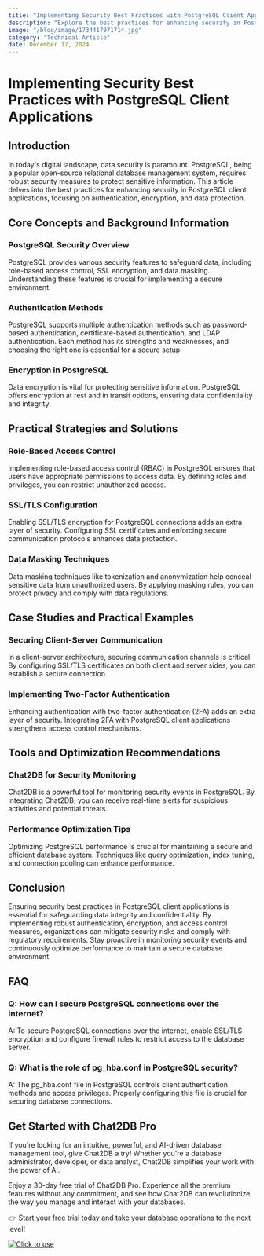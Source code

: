 ```yaml
---
title: "Implementing Security Best Practices with PostgreSQL Client Applications"
description: "Explore the best practices for enhancing security in PostgreSQL client applications, covering authentication, encryption, and data protection."
image: "/blog/image/1734417971714.jpg"
category: "Technical Article"
date: December 17, 2024
---
```


# Implementing Security Best Practices with PostgreSQL Client Applications


<Authors date="December 17, 2024">
  <Author name="Rowan Hill" link="https://chat2db.ai" />
</Authors>

## Introduction

In today's digital landscape, data security is paramount. PostgreSQL, being a popular open-source relational database management system, requires robust security measures to protect sensitive information. This article delves into the best practices for enhancing security in PostgreSQL client applications, focusing on authentication, encryption, and data protection.

## Core Concepts and Background Information

### PostgreSQL Security Overview

PostgreSQL provides various security features to safeguard data, including role-based access control, SSL encryption, and data masking. Understanding these features is crucial for implementing a secure environment.

### Authentication Methods

PostgreSQL supports multiple authentication methods such as password-based authentication, certificate-based authentication, and LDAP authentication. Each method has its strengths and weaknesses, and choosing the right one is essential for a secure setup.

### Encryption in PostgreSQL

Data encryption is vital for protecting sensitive information. PostgreSQL offers encryption at rest and in transit options, ensuring data confidentiality and integrity.

## Practical Strategies and Solutions

### Role-Based Access Control

Implementing role-based access control (RBAC) in PostgreSQL ensures that users have appropriate permissions to access data. By defining roles and privileges, you can restrict unauthorized access.

### SSL/TLS Configuration

Enabling SSL/TLS encryption for PostgreSQL connections adds an extra layer of security. Configuring SSL certificates and enforcing secure communication protocols enhances data protection.

### Data Masking Techniques

Data masking techniques like tokenization and anonymization help conceal sensitive data from unauthorized users. By applying masking rules, you can protect privacy and comply with data regulations.

## Case Studies and Practical Examples

### Securing Client-Server Communication

In a client-server architecture, securing communication channels is critical. By configuring SSL/TLS certificates on both client and server sides, you can establish a secure connection.

### Implementing Two-Factor Authentication

Enhancing authentication with two-factor authentication (2FA) adds an extra layer of security. Integrating 2FA with PostgreSQL client applications strengthens access control mechanisms.

## Tools and Optimization Recommendations

### Chat2DB for Security Monitoring

Chat2DB is a powerful tool for monitoring security events in PostgreSQL. By integrating Chat2DB, you can receive real-time alerts for suspicious activities and potential threats.

### Performance Optimization Tips

Optimizing PostgreSQL performance is crucial for maintaining a secure and efficient database system. Techniques like query optimization, index tuning, and connection pooling can enhance performance.

## Conclusion

Ensuring security best practices in PostgreSQL client applications is essential for safeguarding data integrity and confidentiality. By implementing robust authentication, encryption, and access control measures, organizations can mitigate security risks and comply with regulatory requirements. Stay proactive in monitoring security events and continuously optimize performance to maintain a secure database environment.

## FAQ

### Q: How can I secure PostgreSQL connections over the internet?

A: To secure PostgreSQL connections over the internet, enable SSL/TLS encryption and configure firewall rules to restrict access to the database server.

### Q: What is the role of pg_hba.conf in PostgreSQL security?

A: The pg_hba.conf file in PostgreSQL controls client authentication methods and access privileges. Properly configuring this file is crucial for securing database connections.


## Get Started with Chat2DB Pro

If you're looking for an intuitive, powerful, and AI-driven database management tool, give Chat2DB a try! Whether you're a database administrator, developer, or data analyst, Chat2DB simplifies your work with the power of AI.

Enjoy a 30-day free trial of Chat2DB Pro. Experience all the premium features without any commitment, and see how Chat2DB can revolutionize the way you manage and interact with your databases.

👉 [Start your free trial today](https://chat2db.ai/pricing) and take your database operations to the next level!


[![Click to use](/image/blog/bg/chat2db.jpg)](https://chat2db.ai/)
